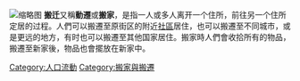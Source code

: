 {{Expand language|1=en|time=2021-04-05T11:03:47+00:00}}
[[File:The_Movings_by_Louis-Léopold_Boilly.jpg|缩略图]]
'''搬迁'''又稱'''動遷'''或'''搬家'''，是指一人或多人离开一个住所，前往另一个住所定居的过程。人們可以搬遷至原街区的附近[[社區|社區]]居住，也可以搬遷至不同城市，或是更远的地方，有时也可以搬遷至其他国家居住。搬家時人們會收拾所有的物品，搬遷至新家後，物品也會擺放在新家中。

[[Category:人口流動|Category:人口流動]]
[[Category:搬家與搬遷|Category:搬家與搬遷]]